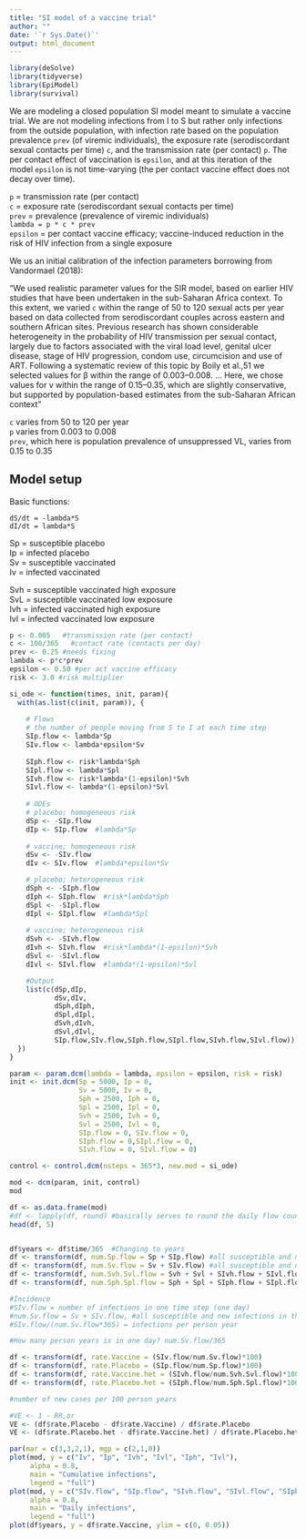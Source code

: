 ```yaml
---
title: "SI model of a vaccine trial"
author: ""
date: '`r Sys.Date()`'
output: html_document
---
```


```r
library(deSolve)
library(tidyverse)
library(EpiModel)
library(survival)
```

We are modeling a closed population SI model meant to simulate a vaccine trial. We are not modeling infections from I to S but rather only infections from the outside population, with infection rate based on the population prevalence `prev` (of viremic individuals), the exposure rate (serodiscordant sexual contacts per time) `c`, and the transmission rate (per contact) `p`. The per contact effect of vaccination is `epsilon`, and at this iteration of the model `epsilon` is not time-varying (the per contact vaccine effect does not decay over time). 

`p` = transmission rate (per contact)   
`c` = exposure rate (serodiscordant sexual contacts per time)  
`prev` = prevalence  (prevalence of viremic individuals)  
`lambda = p * c * prev`  
`epsilon` = per contact vaccine efficacy; vaccine-induced reduction in the risk of HIV infection from a single exposure  

We us an initial calibration of the infection parameters borrowing from Vandormael (2018):    

"We used realistic parameter values for the SIR model, based on earlier HIV studies that have been undertaken in the sub-Saharan Africa context. To this extent, we varied `c` within the range of 50 to 120 sexual acts per year based on data collected from serodiscordant couples across eastern and southern African sites. Previous research has shown considerable heterogeneity in the probability of HIV transmission per sexual contact, largely due to factors associated with the viral load level, genital ulcer disease, stage of HIV progression, condom use, circumcision and use of ART. Following a systematic review of this topic by Boily et al.,51 we selected values for β within the range of 0.003–0.008. ... Here, we chose values for v within the range of 0.15–0.35, which are slightly conservative, but supported by population-based estimates from the sub-Saharan African context"

`c` varies from 50 to 120 per year   
`p` varies from 0.003 to 0.008  
`prev`, which here is population prevalence of unsuppressed VL, varies from 0.15 to 0.35  

## Model setup

Basic functions:  

`dS/dt = -lambda*S`   
`dI/dt = lambda*S`  

Sp = susceptible placebo  
Ip = infected placebo  
Sv = susceptible vaccinated  
Iv = infected vaccinated  

Svh = susceptible vaccinated high exposure  
SvL = susceptible vaccinated low exposure  
Ivh = infected vaccinated high exposure  
Ivl = infected vaccinated low exposure  

```r

p <- 0.005   #transmission rate (per contact)
c <- 100/365   #contact rate (contacts per day)
prev <- 0.25 #needs fixing
lambda <- p*c*prev
epsilon <- 0.50 #per act vaccine efficacy
risk <- 3.0 #risk multiplier
```
  
  
```r

si_ode <- function(times, init, param){
  with(as.list(c(init, param)), {
    
    # Flows
    # the number of people moving from S to I at each time step
    SIp.flow <- lambda*Sp
    SIv.flow <- lambda*epsilon*Sv
    
    SIph.flow <- risk*lambda*Sph
    SIpl.flow <- lambda*Spl
    SIvh.flow <- risk*lambda*(1-epsilon)*Svh
    SIvl.flow <- lambda*(1-epsilon)*Svl
    
    # ODEs
    # placebo; homogeneous risk
    dSp <- -SIp.flow
    dIp <- SIp.flow  #lambda*Sp
    
    # vaccine; homogeneous risk
    dSv <- -SIv.flow
    dIv <- SIv.flow  #lambda*epsilon*Sv

    # placebo; heterogeneous risk
    dSph <- -SIph.flow
    dIph <- SIph.flow  #risk*lambda*Sph
    dSpl <- -SIpl.flow
    dIpl <- SIpl.flow  #lambda*Spl
    
    # vaccine; heterogeneous risk
    dSvh <- -SIvh.flow
    dIvh <- SIvh.flow  #risk*lambda*(1-epsilon)*Svh
    dSvl <- -SIvl.flow
    dIvl <- SIvl.flow  #lambda*(1-epsilon)*Svl

    #Output
    list(c(dSp,dIp,
           dSv,dIv,
           dSph,dIph,
           dSpl,dIpl,
           dSvh,dIvh,
           dSvl,dIvl,
           SIp.flow,SIv.flow,SIph.flow,SIpl.flow,SIvh.flow,SIvl.flow))
  })
}
```
  
  
```r

param <- param.dcm(lambda = lambda, epsilon = epsilon, risk = risk)
init <- init.dcm(Sp = 5000, Ip = 0,
                 Sv = 5000, Iv = 0,
                 Sph = 2500, Iph = 0,
                 Spl = 2500, Ipl = 0,
                 Svh = 2500, Ivh = 0, 
                 Svl = 2500, Ivl = 0,
                 SIp.flow = 0, SIv.flow = 0, 
                 SIph.flow = 0,SIpl.flow = 0,
                 SIvh.flow = 0, SIvl.flow = 0)

control <- control.dcm(nsteps = 365*3, new.mod = si_ode)

mod <- dcm(param, init, control)
mod
```
  

```r
df <- as.data.frame(mod)
#df <- lapply(df, round) #basically serves to round the daily flow counts
head(df, 5)


df$years <- df$time/365  #Changing to years
df <- transform(df, num.Sp.flow = Sp + SIp.flow) #all susceptible and new infections in homogeneous risk placebo pop, at each time step
df <- transform(df, num.Sv.flow = Sv + SIv.flow) #all susceptible and new infections in homogeneous risk vaccinated pop
df <- transform(df, num.Svh.Svl.flow = Svh + Svl + SIvh.flow + SIvl.flow) #all susceptible and new infections in heterogeneous risk vaccine pop
df <- transform(df, num.Sph.Spl.flow = Sph + Spl + SIph.flow + SIpl.flow) #all susceptible and new infections in heterogeneous risk placebo pop

#Incidence
#SIv.flow = number of infections in one time step (one day)
#num.Sv.flow = Sv + SIv.flow, #all susceptible and new infections in the homogeneous risk vaccinated pop in that one time step (one day)
#SIv.flow/(num.Sv.flow*365) = infections per person year

#How many person years is in one day? num.Sv.flow/365

df <- transform(df, rate.Vaccine = (SIv.flow/num.Sv.flow)*100)
df <- transform(df, rate.Placebo = (SIp.flow/num.Sp.flow)*100)
df <- transform(df, rate.Vaccine.het = (SIvh.flow/num.Svh.Svl.flow)*100)
df <- transform(df, rate.Placebo.het = (SIph.flow/num.Sph.Spl.flow)*100)

#number of new cases per 100 person years

#VE <- 1 - RR,or
VE <- (df$rate.Placebo - df$rate.Vaccine) / df$rate.Placebo
VE <- (df$rate.Placebo.het - df$rate.Vaccine.het) / df$rate.Placebo.het
```

   
```r

par(mar = c(3,3,2,1), mgp = c(2,1,0))
plot(mod, y = c("Iv", "Ip", "Ivh", "Ivl", "Iph", "Ivl"), 
     alpha = 0.8, 
     main = "Cumulative infections",
     legend = "full")
plot(mod, y = c("SIv.flow", "SIp.flow", "SIvh.flow", "SIvl.flow", "SIph.flow", "SIpl.flow"), 
     alpha = 0.8, 
     main = "Daily infections",
     legend = "full")
plot(df$years, y = df$rate.Vaccine, ylim = c(0, 0.05))

```


